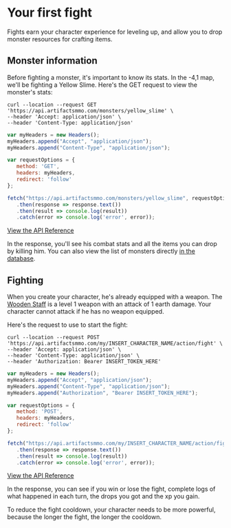 # Your first fight

Fights earn your character experience for leveling up, and allow you to drop monster resources for crafting items.

## Monster information

Before fighting a monster, it's important to know its stats.
In the -4,1 map, we'll be fighting a Yellow Slime. Here's the GET request to view the monster's stats:

```http filename="cURL" copy
curl --location --request GET 'https://api.artifactsmmo.com/monsters/yellow_slime' \
--header 'Accept: application/json' \
--header 'Content-Type: application/json'
```
```js filename="Javascript" copy
var myHeaders = new Headers();
myHeaders.append("Accept", "application/json");
myHeaders.append("Content-Type", "application/json");

var requestOptions = {
   method: 'GET',
   headers: myHeaders,
   redirect: 'follow'
};

fetch("https://api.artifactsmmo.com/monsters/yellow_slime", requestOptions)
   .then(response => response.text())
   .then(result => console.log(result))
   .catch(error => console.log('error', error));
```

[View the API Reference](https://api.artifactsmmo.com/docs/#/operations/get_monster_monsters__code__get)

In the response, you'll see his combat stats and all the items you can drop by killing him.
You can also view the list of monsters directly [in the database](https://artifactsmmo.com/database/monsters).&#x20;

## Fighting

When you create your character, he's already equipped with a weapon. The [Wooden Staff](https://artifactsmmo.com/database/items/wooden_staff) is a level 1 weapon with an attack of 1 earth damage. Your character cannot attack if he has no weapon equipped.

Here's the request to use to start the fight:


```http filename="cURL" copy
curl --location --request POST 'https://api.artifactsmmo.com/my/INSERT_CHARACTER_NAME/action/fight' \
--header 'Accept: application/json' \
--header 'Content-Type: application/json' \
--header 'Authorization: Bearer INSERT_TOKEN_HERE'
```
```js filename="Javascript" copy
var myHeaders = new Headers();
myHeaders.append("Accept", "application/json");
myHeaders.append("Content-Type", "application/json");
myHeaders.append("Authorization", "Bearer INSERT_TOKEN_HERE");

var requestOptions = {
   method: 'POST',
   headers: myHeaders,
   redirect: 'follow'
};

fetch("https://api.artifactsmmo.com/my/INSERT_CHARACTER_NAME/action/fight", requestOptions)
   .then(response => response.text())
   .then(result => console.log(result))
   .catch(error => console.log('error', error));
```

[View the API Reference](https://api.artifactsmmo.com/docs/#/operations/action_fight_my__name__action_fight_post)

In the response, you can see if you win or lose the fight, complete logs of what happened in each turn, the drops you got and the xp you gain.

To reduce the fight cooldown, your character needs to be more powerful, because the longer the fight, the longer the cooldown.

